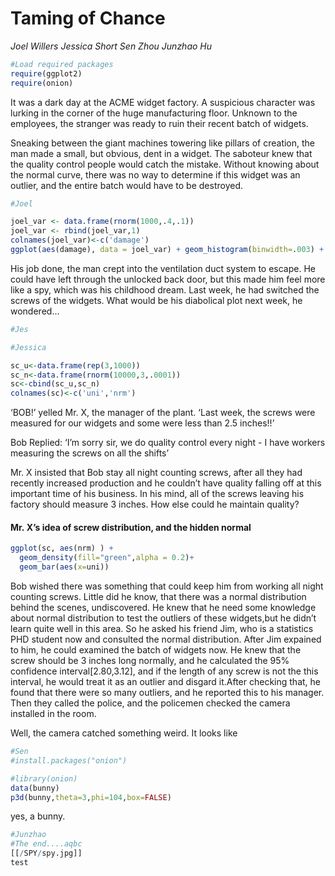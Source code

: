 Taming of Chance
========================================================
*Joel Willers*
*Jessica Short*
*Sen Zhou*
*Junzhao Hu*

```r
#Load required packages
require(ggplot2)
require(onion) 
```


It was a dark day at the ACME widget factory. A suspicious character was lurking in the corner of the huge manufacturing floor. Unknown to the employees, the stranger was ready to ruin their recent batch of widgets.

Sneaking between the giant machines towering like pillars of creation, the man made a small, but obvious, dent in a widget. The saboteur knew that the quality control people would catch the mistake. Without knowing about the normal curve, there was no way to determine if this widget was an outlier, and the entire batch would have to be destroyed.


```r
#Joel

joel_var <- data.frame(rnorm(1000,.4,.1))
joel_var <- rbind(joel_var,1)
colnames(joel_var)<-c('damage')
ggplot(aes(damage), data = joel_var) + geom_histogram(binwidth=.003) + geom_density(color="blue",alpha = .2)

```

His job done, the man crept into the ventilation duct system to escape. He could have left through the unlocked back door, but this made him feel more like a spy, which was his childhood dream. Last week, he had switched the screws of the widgets. What would be his diabolical plot next week, he wondered...
```r
#Jes

```
```r
#Jessica

sc_u<-data.frame(rep(3,1000))
sc_n<-data.frame(rnorm(10000,3,.0001))
sc<-cbind(sc_u,sc_n)
colnames(sc)<-c('uni','nrm')


```
'BOB!' yelled Mr. X, the manager of the plant. 'Last week, the screws were measured for our widgets and some were less than 2.5 inches!!'

Bob Replied: 'I'm sorry sir, we do quality control every night - I have workers measuring the screws on all the shifts'

Mr. X insisted that Bob stay all night counting screws, after all they had recently increased production and he couldn't have quality falling off at this important time of his business. In his mind, all of the screws leaving his factory should measure 3 inches. How else could he maintain quality?

#### Mr. X's idea of screw distribution, and the hidden normal
```r
ggplot(sc, aes(nrm) ) +  
  geom_density(fill="green",alpha = 0.2)+
  geom_bar(aes(x=uni))
```
Bob wished there was something that could keep him from working all night counting screws. Little did he know, that there was a normal distribution behind the scenes, undiscovered. 
He knew that he need some knowledge about normal distribution to test the outliers of these widgets,but he didn't learn quite well in this area. So he asked his friend Jim, who is a statistics PHD student now and consulted the normal distribution. After Jim expained to him, he could examined the batch of widgets now. 
He knew that the screw should be 3 inches long normally, and he calculated the 95% confidence interval[2.80,3.12], and if the length of any screw is not the this interval, he would treat it as an outlier and disgard it.After checking that, he found that there were so many outliers, and he reported this to his manager. Then they called the police, and the policemen checked the camera installed in the room.


Well, the camera catched something weird. It looks like 

```r
#Sen
#install.packages("onion")

#library(onion)
data(bunny) 
p3d(bunny,theta=3,phi=104,box=FALSE)

```
yes, a bunny.

```r
#Junzhao
#The end....aqbc
[[/SPY/spy.jpg]]
test
```




